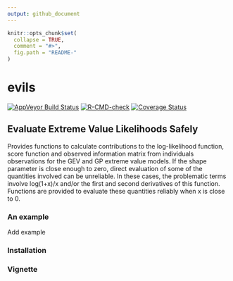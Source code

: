 ```yaml
---
output: github_document
---
```


<!-- README.md is generated from README.Rmd. Please edit that file -->

```r
knitr::opts_chunk$set(
  collapse = TRUE,
  comment = "#>",
  fig.path = "README-"
)
```

# evils

[![AppVeyor Build Status](https://ci.appveyor.com/api/projects/status/github/paulnorthrop/evils?branch=main&svg=true)](https://ci.appveyor.com/project/paulnorthrop/evils)
[![R-CMD-check](https://github.com/paulnorthrop/evils/workflows/R-CMD-check/badge.svg)](https://github.com/paulnorthrop/evils/actions)
[![Coverage Status](https://codecov.io/github/paulnorthrop/evils/coverage.svg?branch=main)](https://app.codecov.io/github/paulnorthrop/evils?branch=main)

## Evaluate Extreme Value Likelihoods Safely

Provides functions to calculate contributions to the log-likelihood function, score function and observed information matrix from individuals observations for the GEV and GP extreme value models. If the shape parameter is close enough to zero, direct evaluation of some of the quantities involved can be unreliable. In these cases, the problematic terms involve log(1+x)/x and/or the first and second derivatives of this function. Functions are provided to evaluate these quantities reliably when x is close to 0.

### An example

Add example

### Installation

### Vignette

